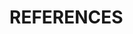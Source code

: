 <!--
The bib chunk below must go last in this document according to how R Markdown renders.  More info is at http://rmarkdown.rstudio.com/authoring_bibliographies_and_citations.html

In general, you shouldn't need to edit this file.
-->

\clearpage

# REFERENCES {-}
<!--This manually sets the header for this unnumbered chapter.-->
\markboth{References}{References}

\noindent
\vspace{-2em}
\setlength{\parindent}{-0.2in}
\setlength{\leftskip}{0.2in}
\setlength{\parskip}{8pt}
